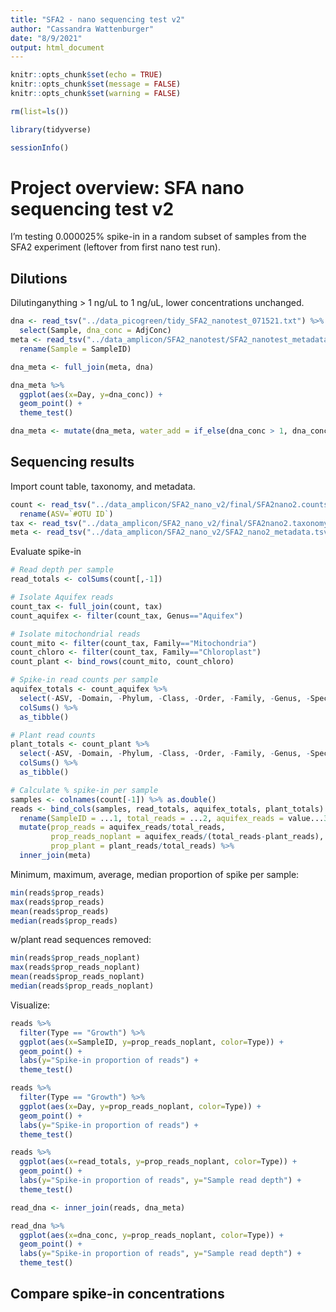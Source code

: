 ```yaml
---
title: "SFA2 - nano sequencing test v2"
author: "Cassandra Wattenburger"
date: "8/9/2021"
output: html_document
---
```


```r
knitr::opts_chunk$set(echo = TRUE)
knitr::opts_chunk$set(message = FALSE)
knitr::opts_chunk$set(warning = FALSE)
```

```r
rm(list=ls())

library(tidyverse)

sessionInfo()
```

# Project overview: SFA nano sequencing test v2

I'm testing 0.000025% spike-in in a random subset of samples from the SFA2 experiment (leftover from first nano test run).

Dilutions
---------

Dilutinganything > 1 ng/uL to 1 ng/uL, lower concentrations unchanged. 

```r
dna <- read_tsv("../data_picogreen/tidy_SFA2_nanotest_071521.txt") %>%
  select(Sample, dna_conc = AdjConc)
meta <- read_tsv("../data_amplicon/SFA2_nanotest/SFA2_nanotest_metadata.tsv") %>%
  rename(Sample = SampleID)

dna_meta <- full_join(meta, dna)
```

```r
dna_meta %>% 
  ggplot(aes(x=Day, y=dna_conc)) +
  geom_point() +
  theme_test()
```

```r
dna_meta <- mutate(dna_meta, water_add = if_else(dna_conc > 1, dna_conc*15, 0))
```

Sequencing results
------------------

Import count table, taxonomy, and metadata.

```r
count <- read_tsv("../data_amplicon/SFA2_nano_v2/final/SFA2nano2.counts-final.tsv", col_names = TRUE) %>%
  rename(ASV=`#OTU ID`)
tax <- read_tsv("../data_amplicon/SFA2_nano_v2/final/SFA2nano2.taxonomy-final.tsv")
meta <- read_tsv("../data_amplicon/SFA2_nano_v2/SFA2_nano2_metadata.tsv")
```

Evaluate spike-in

```r
# Read depth per sample
read_totals <- colSums(count[,-1])

# Isolate Aquifex reads
count_tax <- full_join(count, tax) 
count_aquifex <- filter(count_tax, Genus=="Aquifex")

# Isolate mitochondrial reads
count_mito <- filter(count_tax, Family=="Mitochondria")
count_chloro <- filter(count_tax, Family=="Chloroplast")
count_plant <- bind_rows(count_mito, count_chloro)

# Spike-in read counts per sample
aquifex_totals <- count_aquifex %>%
  select(-ASV, -Domain, -Phylum, -Class, -Order, -Family, -Genus, -Species) %>%
  colSums() %>%
  as_tibble()

# Plant read counts
plant_totals <- count_plant %>%
  select(-ASV, -Domain, -Phylum, -Class, -Order, -Family, -Genus, -Species) %>%
  colSums() %>%
  as_tibble()

# Calculate % spike-in per sample
samples <- colnames(count[-1]) %>% as.double()
reads <- bind_cols(samples, read_totals, aquifex_totals, plant_totals) %>%
  rename(SampleID = ...1, total_reads = ...2, aquifex_reads = value...3, plant_reads = value...4) %>%
  mutate(prop_reads = aquifex_reads/total_reads,
         prop_reads_noplant = aquifex_reads/(total_reads-plant_reads),
         prop_plant = plant_reads/total_reads) %>%
  inner_join(meta)
```

Minimum, maximum, average, median proportion of spike per sample:

```r
min(reads$prop_reads)
max(reads$prop_reads)
mean(reads$prop_reads)
median(reads$prop_reads)
```

w/plant read sequences removed:

```r
min(reads$prop_reads_noplant)
max(reads$prop_reads_noplant)
mean(reads$prop_reads_noplant)
median(reads$prop_reads_noplant)
```

Visualize:

```r
reads %>% 
  filter(Type == "Growth") %>%
  ggplot(aes(x=SampleID, y=prop_reads_noplant, color=Type)) +
  geom_point() +
  labs(y="Spike-in proportion of reads") +
  theme_test()

reads %>% 
  filter(Type == "Growth") %>%
  ggplot(aes(x=Day, y=prop_reads_noplant, color=Type)) +
  geom_point() +
  labs(y="Spike-in proportion of reads") +
  theme_test()

reads %>% 
  ggplot(aes(x=read_totals, y=prop_reads_noplant, color=Type)) +
  geom_point() +
  labs(y="Spike-in proportion of reads", y="Sample read depth") +
  theme_test()

read_dna <- inner_join(reads, dna_meta)

read_dna %>% 
  ggplot(aes(x=dna_conc, y=prop_reads_noplant, color=Type)) +
  geom_point() +
  labs(y="Spike-in proportion of reads", y="Sample read depth") +
  theme_test()
```

Compare spike-in concentrations
-------------------------------



```r

```



